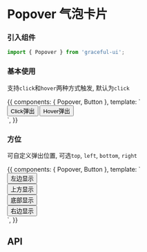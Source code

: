 

<Meta title="数据展示|Popover 气泡卡片" component={Popover} />

# Popover 气泡卡片

### 引入组件

```js
import { Popover } from 'graceful-ui';
```

### 基本使用

支持`click`和`hover`两种方式触发, 默认为`click`

<Preview>
  <Story name="Basic 基本使用">
    {{
      components: { Popover, Button },
      template: `
        <div class="g-popover-demo basic">
          <Popover>
            <template slot="content" >
              <p>这里是提示内容</p>
              <p>这里是提示内容</p>
            </template>
            <Button type="primary">
              Click弹出
            </Button>
          </Popover>
          <Popover trigger="hover">
            <template slot="content">
              <p>这里是提示内容</p>
              <p>这里是提示内容</p>
            </template>
            <Button type="primary">
              Hover弹出
            </Button>
          </Popover>
        </div>`,
    }}
  </Story>
</Preview>

### 方位

可自定义弹出位置, 可选`top`, `left`, `bottom`, `right`

<Preview>
  <Story name="Position 方位">
    {{
      components: { Popover, Button },
      template: `
        <div class="g-popover-demo position">
          <div class="left">
            <Popover position="left" trigger="hover">
              <template slot="content">
                <p>这里是提示内容</p>
                <p>这里是提示内容</p>
              </template>
              <Button type="primary">
                左边显示
              </Button>
            </Popover>
          </div>
          <div class="top">
            <Popover position="top"  trigger="hover">
              <template slot="content">
                <p>这里是提示内容</p>
                <p>这里是提示内容</p>
              </template>
              <Button type="primary">
                上方显示
              </Button>
          </Popover>
          </div>
          <div class="bottom">
            <Popover position="bottom"  trigger="hover">
              <template slot="content">
                <p>这里是提示内容</p>
                <p>这里是提示内容</p>
              </template>
              <Button type="primary">
                底部显示
              </Button>
          </Popover>
          </div>
          <div class="right">
            <Popover position="right"  trigger="hover">
              <template slot="content">
                <p>这里是提示内容</p>
                <p>这里是提示内容</p>
              </template>
              <Button type="primary">
                右边显示
              </Button> 
            </Popover>
          </div>
        </div>`,
    }}
  </Story>
</Preview>

## API

<Props of={Popover} />
